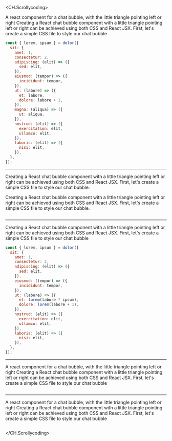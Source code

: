 
<CH.Scrollycoding>

<Question>
  A react component for a chat bubble, with the little triangle pointing left or
  right
</Question>

<Answer>
  Creating a React chat bubble component with a little triangle pointing left or
  right can be achieved using both CSS and React JSX. First, let's create a
  simple CSS file to style our chat bubble
</Answer>

```js app.js focus=3:10
const { lorem, ipsum } = dolor({
  sit: {
    amet: 1,
    consectetur: 2,
    adipiscing: (elit) => ({
      sed: elit,
    }),
    eiusmod: (tempor) => ({
      incididunt: tempor,
    }),
    ut: (labore) => ({
      et: labore,
      dolore: labore + 1,
    }),
    magna: (aliqua) => ({
      ut: aliqua,
    }),
    nostrud: (elit) => ({
      exercitation: elit,
      ullamco: elit,
    }),
    laboris: (elit) => ({
      nisi: elit,
    }),
  },
});
```

---

<Answer>

Creating a React chat bubble component with a little triangle pointing left or
right can be achieved using both CSS and React JSX. First, let's create a
simple CSS file to style our chat bubble.

Creating a React chat bubble component with a little triangle pointing left or
right can be achieved using both CSS and React JSX. First, let's create a
simple CSS file to style our chat bubble.

</Answer>

```js app.js focus=11:17

```

---

<Answer>
  Creating a React chat bubble component with a little triangle pointing left or
  right can be achieved using both CSS and React JSX. First, let's create a
  simple CSS file to style our chat bubble
</Answer>

```js app.js focus=11:14
const { lorem, ipsum } = dolor({
  sit: {
    amet: 1,
    consectetur: 2,
    adipiscing: (elit) => ({
      sed: elit,
    }),
    eiusmod: (tempor) => ({
      incididunt: tempor,
    }),
    ut: (labore) => ({
      et: lorem(labore * ipsum),
      dolore: lorem(labore + 1),
    }),
    nostrud: (elit) => ({
      exercitation: elit,
      ullamco: elit,
    }),
    laboris: (elit) => ({
      nisi: elit,
    }),
  },
});
```

---

<Question>
  A react component for a chat bubble, with the little triangle pointing left or
  right
</Question>

<Answer>
  Creating a React chat bubble component with a little triangle pointing left or
  right can be achieved using both CSS and React JSX. First, let's create a
  simple CSS file to style our chat bubble
</Answer>

```js app.js focus=15:21

```

---

<Question>
  A react component for a chat bubble, with the little triangle pointing left or
  right
</Question>

<Answer>
  Creating a React chat bubble component with a little triangle pointing left or
  right can be achieved using both CSS and React JSX. First, let's create a
  simple CSS file to style our chat bubble
</Answer>

```js app.js

```

</CH.Scrollycoding>
